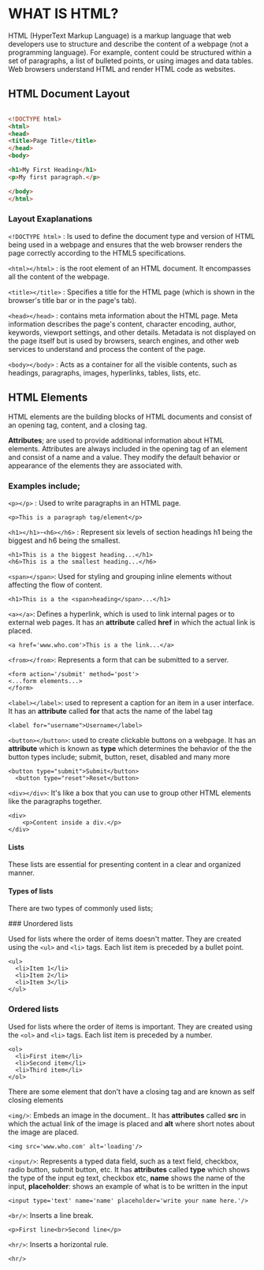 
# **WHAT IS HTML?**

HTML (HyperText Markup Language) is a markup language that web developers use to structure and describe the content of a webpage (not a programming language). For example, content could be structured within a set of paragraphs, a list of bulleted points, or using images and data tables. Web browsers understand HTML and render HTML code as websites.

## **HTML Document Layout**

```HTML

<!DOCTYPE html>
<html>
<head>
<title>Page Title</title>
</head>
<body>

<h1>My First Heading</h1>
<p>My first paragraph.</p>

</body>
</html>

```

### Layout Exaplanations

`<!DOCTYPE html>` : Is used to define the document type and version of HTML being used in a webpage and ensures that the web browser renders the page correctly according to the HTML5 specifications.

`<html></html>` : is the root element of an HTML document. It encompasses all the content of the webpage.

`<title></title>` : Specifies a title for the HTML page (which is shown in the browser's title bar or in the page's tab).

`<head></head>` : contains meta information about the HTML page. Meta information describes the page's content, character encoding, author, keywords, viewport settings, and other details. Metadata is not displayed on the page itself but is used by browsers, search engines, and other web services to understand and process the content of the page.

`<body></body>` : Acts as a container for all the visible contents, such as headings, paragraphs, images, hyperlinks, tables, lists, etc.

## HTML Elements

HTML elements are the building blocks of HTML documents and consist of an opening tag, content, and a closing tag.

**Attributes**; are used to provide additional information about HTML elements. Attributes are always included in the opening tag of an element and consist of a name and a value. They modify the default behavior or appearance of the elements they are associated with.

### Examples include;
`<p></p>` : Used to write  paragraphs in an HTML page.
```HTML5 copy
<p>This is a paragraph tag/element</p>
```
`<h1></h1>`-`<h6></h6>` : Represent six levels of section headings h1 being the biggest and h6 being the smallest.
```HTML5 copy
<h1>This is a the biggest heading...</h1>
<h6>This is a the smallest heading...</h6>
```
`<span></span>`: Used for styling and grouping inline elements without affecting the flow of content.
```HTML5 copy
<h1>This is a the <span>heading</span>...</h1>
```
`<a></a>`: Defines a hyperlink, which is used to link internal pages or to external web pages. It has an **attribute** called **href** in which the actual link is placed.
```HTML5 copy
<a href='www.who.com'>This is a the link...</a>
```
`<from></from>`: Represents a form that can be submitted to a server.
```HTML5 copy
<form action='/submit' method='post'>
<...form elements...>
</form>
```
`<label></label>`: used to represent a caption for an item in a user interface. It has an **attribute** called **for** that acts the name of the label tag
```HTML5 copy
<label for="username">Username</label>
```
`<button></button>`:  used to create clickable buttons on a webpage.  It has an **attribute** which is known as **type** which determines the behavior of the the button types include; submit, button, reset, disabled and many more
```HTML5 copy
<button type="submit">Submit</button>
  <button type="reset">Reset</button>
```
`<div></div>`:  It's like a box that you can use to group other HTML elements like the paragraphs  together. 
```HTML5 copy
<div>
    <p>Content inside a div.</p>
</div>
```
#### Lists
These lists are essential for presenting content in a clear and organized manner.

#### Types of lists
There are two types of commonly used lists;

<Steps>
### Unordered lists
 
Used for lists where the order of items doesn't matter.
They are created using the `<ul>` and `<li>` tags.
Each list item is preceded by a bullet point.
```HTML5 copy
<ul>
  <li>Item 1</li>
  <li>Item 2</li>
  <li>Item 3</li>
</ul>
```


 
### Ordered lists
 
Used for lists where the order of items is important.
They are created using the `<ol>` and `<li>` tags.
Each list item is preceded by a number.
```HTML5 copy
<ol>
  <li>First item</li>
  <li>Second item</li>
  <li>Third item</li>
</ol>
```
</Steps>


<Callout type="warning" emoji="⚠️">
  There are some element that don't have a closing tag and are known as self closing elements
</Callout>

`<img/>`:  Embeds an image in the document.. It has **attributes** called **src** in which the actual link of the image is placed and **alt** where short notes about the image are placed.
```HTML5 copy
<img src='www.who.com' alt='loading'/>
```
`<input/>`:  Represents a typed data field, such as a text field, checkbox, radio button, submit button, etc. It has **attributes** called **type** which shows the type of the input eg text, checkbox etc, **name** shows the name of the input, **placeholder**: shows an example of what is to be written in the input 
```HTML5 copy
<input type='text' name='name' placeholder='write your name here.'/>
```
`<br/>`:   Inserts a line break.
```HTML5 copy
<p>First line<br>Second line</p>
```
`<hr/>`:   Inserts a horizontal rule.
```HTML5 copy
<hr/>
```


